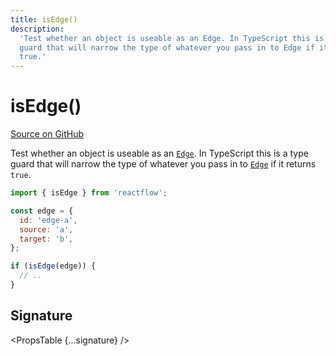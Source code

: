 ```yaml
---
title: isEdge()
description:
  'Test whether an object is useable as an Edge. In TypeScript this is a type
  guard that will narrow the type of whatever you pass in to Edge if it returns
  true.'
---
```



# isEdge()

[Source on GitHub](https://github.com/wbkd/react-flow/blob/bacaa99c73b347856f63c5d495f5a0829be1e431/packages/core/src/utils/graph.ts/#L19)

Test whether an object is useable as an [`Edge`](/api-reference/types/edge). In TypeScript
this is a type guard that will narrow the type of whatever you pass in to
[`Edge`](/api-reference/types/edge) if it returns `true`.

```js
import { isEdge } from 'reactflow';

const edge = {
  id: 'edge-a',
  source: 'a',
  target: 'b',
};

if (isEdge(edge)) {
  // ..
}
```

## Signature

<PropsTable {...signature} />
